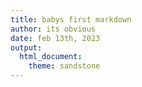 ```yaml
---
title: babys first markdown
author: its obvious
date: feb 13th, 2023
output: 
  html_document:
    theme: sandstone
---
```

    
    